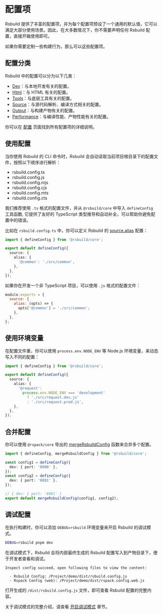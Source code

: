 # 配置项

Rsbuild 提供了丰富的配置项，并为每个配置项预设了一个通用的默认值，它可以满足大部分使用场景。因此，在大多数情况下，你不需要声明任何 Rsbuild 配置，直接开箱使用即可。

如果你需要定制一些构建行为，那么可以这些配置项。

## 配置分类

Rsbuild 中的配置可以分为以下几类：

- [Dev](/config/options/dev)：与本地开发有关的配置。
- [Html](/config/options/html)：与 HTML 有关的配置。
- [Tools](/config/options/tools)：与底层工具有关的配置。
- [Source](/config/options/source)：与源代码解析、编译方式相关的配置。
- [Output](/config/options/output)：与构建产物有关的配置。
- [Performance](/config/options/performance)：与编译性能、产物性能有关的配置。

你可以在 [配置](/config/) 页面找到所有配置项的详细说明。

## 使用配置

当你使用 Rsbuild 的 CLI 命令时，Rsbuild 会自动读取当前项目根目录下的配置文件，按照以下顺序进行解析：

- rsbuild.config.ts
- rsbuild.config.js
- rsbuild.config.mjs
- rsbuild.config.cjs
- rsbuild.config.mts
- rsbuild.config.cts

我们推荐使用 `.ts` 格式的配置文件，并从 `@rsbuild/core` 中导入 `defineConfig` 工具函数, 它提供了友好的 TypeScript 类型推导和自动补全，可以帮助你避免配置中的错误。

比如在 `rsbuild.config.ts` 中，你可以定义 Rsbuild 的 [source.alias](/config/options/source#sourcealias) 配置：

```ts title="rsbuild.config.ts"
import { defineConfig } from '@rsbuild/core';

export default defineConfig({
  source: {
    alias: {
      '@common': './src/common',
    },
  },
});
```

如果你在开发一个非 TypeScript 项目，可以使用 `.js` 格式的配置文件：

```js
module.exports = {
  source: {
    alias: (opts) => {
      opts['@common'] = './src/common';
    },
  },
};
```

## 使用环境变量

在配置文件重，你可以使用 `process.env.NODE_ENV` 等 Node.js 环境变量，来动态写入不同的配置：

```ts title="rsbuild.config.ts"
import { defineConfig } from '@rsbuild/core';

export default defineConfig({
  source: {
    alias: {
      '@request':
        process.env.NODE_ENV === 'development'
          ? './src/request.dev.js'
          : './src/request.prod.js',
    },
  },
});
```

## 合并配置

你可以使用 `@rspack/core` 导出的 [mergeRsbuildConfig](/api/javascript-api/core#mergersbuildconfig) 函数来合并多个配置。

```ts title="rsbuild.config.ts"
import { defineConfig, mergeRsbuildConfig } from '@rsbuild/core';

const config1 = defineConfig({
  dev: { port: '8080' },
});
const config2 = defineConfig({
  dev: { port: '8081' },
});

// { dev: { port: '8081' }
export default mergeRsbuildConfig(config1, config2);
```

## 调试配置

在执行构建时，你可以添加 `DEBUG=rsbuild` 环境变量来开启 Rsbuild 的调试模式。

```bash
DEBUG=rsbuild pnpm dev
```

在调试模式下，Rsbuild 会将内部最终生成的 Rsbuild 配置写入到产物目录下，便于开发者查看和调试。

```
Inspect config succeed, open following files to view the content:

  - Rsbuild Config: /Project/demo/dist/rsbuild.config.js
  - Rspack Config (web): /Project/demo/dist/rspack.config.web.js
```

打开生成的 `/dist/rsbuild.config.js` 文件，即可查看 Rsbuild 配置的完整内容。

关于调试模式的完整介绍，请查看 [开启调试模式](/guide/debug/debug-mode) 章节。
